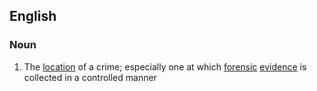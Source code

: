 ==English==

===Noun===
{{wikipedia}}
{{en-noun|sg=[[crime]] [[scene]]}}

# The [[location]] of a crime; especially one at which [[forensic]] [[evidence]] is collected in a controlled manner